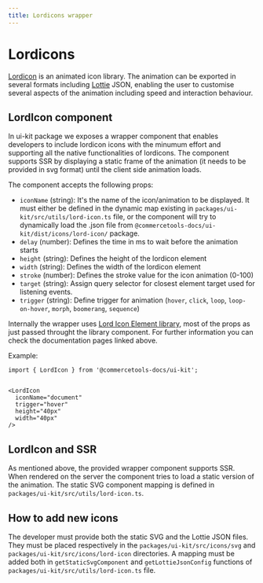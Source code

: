 ```yaml
---
title: Lordicons wrapper
---
```



# Lordicons

[Lordicon](https://lordicon.com/) is an animated icon library. The animation can be exported in several formats including [Lottie](https://lottiefiles.com/animation/json) JSON, enabling the user to customise several aspects of the animation including speed and interaction behaviour.

## LordIcon component

In ui-kit package we exposes a wrapper component that enables developers to include lordicon icons with the minumum effort and supporting all the native functionalities of lordicons. The component supports SSR by displaying a static frame of the animation (it needs to be provided in svg format) until the client side animation loads.

The component accepts the following props:

- `iconName` (string): It's the name of the icon/animation to be displayed. It must either be defined in the dynamic map existing in `packages/ui-kit/src/utils/lord-icon.ts` file, or the component will try to dynamically load the .json file from `@commercetools-docs/ui-kit/dist/icons/lord-icon/` package.
- `delay` (number): Defines the time in ms to wait before the animation starts
- `height` (string): Defines the height of the lordicon element
- `width` (string): Defines the width of the lordicon element
- `stroke` (number): Defines the stroke value for the icon animation (0-100)
- `target` (string): Assign query selector for closest element target used for listening events.
- `trigger` (string): Define trigger for animation (`hover`, `click`, `loop`, `loop-on-hover`, `morph`, `boomerang`, `sequence`)

Internally the wrapper uses [Lord Icon Element library](https://element.lordicon.com/), most of the props as just passed throught the library component. For further information you can check the documentation pages linked above.

Example:

```
import { LordIcon } from '@commercetools-docs/ui-kit';


<LordIcon
  iconName="document"
  trigger="hover"
  height="40px"
  width="40px"
/>
```

## LordIcon and SSR

As mentioned above, the provided wrapper component supports SSR. When rendered on the server the component tries to load a static version of the animation. The static SVG component mapping is defined in `packages/ui-kit/src/utils/lord-icon.ts`.

## How to add new icons
The developer must provide both the static SVG and the Lottie JSON files. They must be placed respectively in the `packages/ui-kit/src/icons/svg` and `packages/ui-kit/src/icons/lord-icon` directories. A mapping must be added both in `getStaticSvgComponent` and `getLottieJsonConfig` functions of `packages/ui-kit/src/utils/lord-icon.ts` file.




